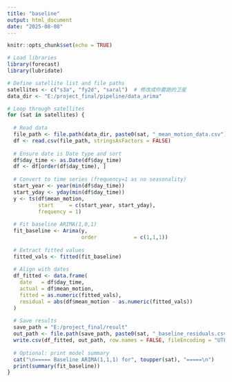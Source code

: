 ---
title: "baseline"
output: html_document
date: "2025-08-08"
---
```{r setup, include=FALSE}
knitr::opts_chunk$set(echo = TRUE)
```

```{r}
# Load libraries
library(forecast)
library(lubridate)

# Define satellite list and file paths
satellites <- c("s3a", "fy2d", "saral")  # 修改成你要跑的卫星
data_dir <- "E:/project_final/pipeline/data_arima"

# Loop through satellites
for (sat in satellites) {
  
  # Read data
  file_path <- file.path(data_dir, paste0(sat, "_mean_motion_data.csv"))
  df <- read.csv(file_path, stringsAsFactors = FALSE)
  
  # Ensure date is Date type and sort
  df$day_time <- as.Date(df$day_time)
  df <- df[order(df$day_time), ]
  
  # Convert to time series (frequency=1 as no seasonality)
  start_year <- year(min(df$day_time))
  start_yday <- yday(min(df$day_time))
  y <- ts(df$mean_motion,
          start     = c(start_year, start_yday),
          frequency = 1)
  
  # Fit baseline ARIMA(1,0,1)
  fit_baseline <- Arima(y,
                        order            = c(1,1,1))
  
  # Extract fitted values
  fitted_vals <- fitted(fit_baseline)
  
  # Align with dates
  df_fitted <- data.frame(
    date   = df$day_time,
    actual = df$mean_motion,
    fitted = as.numeric(fitted_vals),
    residual = abs(df$mean_motion - as.numeric(fitted_vals))
  )
  
  # Save results
  save_path = "E:/project_final/result"
  out_path <- file.path(save_path, paste0(sat, "_baseline_residuals.csv"))
  write.csv(df_fitted, out_path, row.names = FALSE, fileEncoding = "UTF-8")
  
  # Optional: print model summary
  cat("\n===== Baseline ARIMA(1,1,1) for", toupper(sat), "=====\n")
  print(summary(fit_baseline))
}

```

